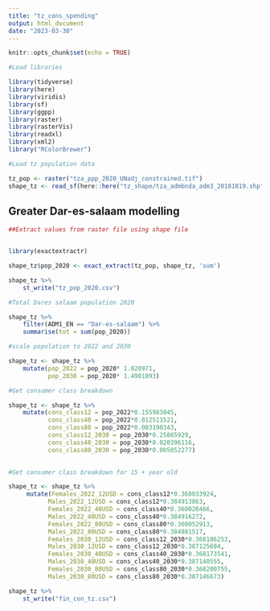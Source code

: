 ```yaml
---
title: "tz_cons_spending"
output: html_document
date: "2023-03-30"
---
```


```r
knitr::opts_chunk$set(echo = TRUE)
```


```r
#Load libraries

library(tidyverse)
library(here)
library(viridis)
library(sf)
library(ggpp)
library(raster)
library(rasterVis)
library(readxl)
library(xml2)
library("RColorBrewer")
```


```r
#Load tz population data

tz_pop <- raster("tza_ppp_2020_UNadj_constrained.tif")
shape_tz <- read_sf(here::here("tz_shape/tza_admbnda_adm3_20181019.shp")) 
```

## Greater Dar-es-salaam modelling
```r
##Extract values from raster file using shape file


library(exactextractr)

shape_tz$pop_2020 <- exact_extract(tz_pop, shape_tz, 'sum')

shape_tz %>% 
    st_write("tz_pop_2020.csv")

```


```r
#Total Dares salaam population 2020

shape_tz %>% 
    filter(ADM1_EN == "Dar-es-salaam") %>% 
    summarise(tot = sum(pop_2020))

```


```r
#scale population to 2022 and 2030

shape_tz <- shape_tz %>% 
    mutate(pop_2022 = pop_2020* 1.020971,
           pop_2030 = pop_2020* 1.4901893)
```

```r
#Get consumer class breakdown

shape_tz <- shape_tz %>% 
    mutate(cons_class12 = pop_2022*0.155983045,
           cons_class40 = pop_2022*0.012511521,
           cons_class80 = pop_2022*0.003190343,
           cons_class12_2030 = pop_2030*0.25865929,
           cons_class40_2030 = pop_2030*0.020396116,
           cons_class80_2030 = pop_2030*0.005052277)
    

```

```r
#Get consumer class breakdown for 15 + year old

shape_tz <- shape_tz %>% 
     mutate(Females_2022_12USD = cons_class12*0.360033924,
           Males_2022_12USD = cons_class12*0.384913863,
           Females_2022_40USD = cons_class40*0.360026466,
           Males_2022_40USD = cons_class40*0.384916272,
           Females_2022_80USD = cons_class80*0.360052913,
           Males_2022_80USD = cons_class80*0.384881517,
           Females_2030_12USD = cons_class12_2030*0.368186253,
           Males_2030_12USD = cons_class12_2030*0.387125694,
           Females_2030_40USD = cons_class40_2030*0.368173541,
           Males_2030_40USD = cons_class40_2030*0.387140555,
           Females_2030_80USD = cons_class80_2030*0.368200755,
           Males_2030_80USD = cons_class80_2030*0.387146673)

```

```r
shape_tz %>% 
    st_write("fin_con_tz.csv")
```

